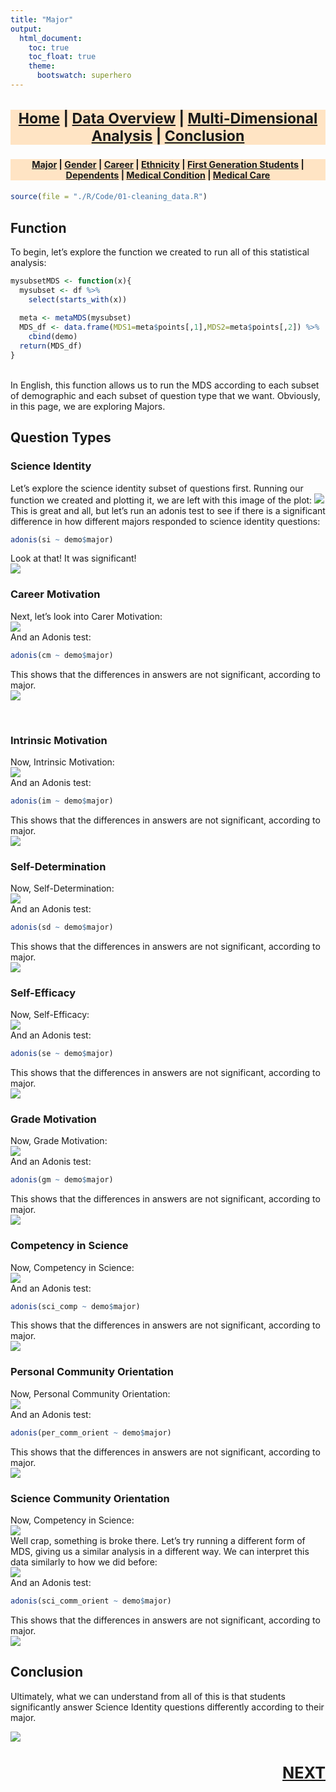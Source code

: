 ```yaml
---
title: "Major"
output:
  html_document:
    toc: true
    toc_float: true
    theme:
      bootswatch: superhero
---
```


<h3 style="background-color:bisque;text-align:center;font-size:165%;">[Home](https://pbischoff3.github.io/) | [Data Overview](https://pbischoff3.github.io/data_overview/) | [Multi-Dimensional Analysis](https://pbischoff3.github.io/mutli_dimensional_analysis/) | [Conclusion](https://pbischoff3.github.io/Conclusion/)</h3>

<h4 style="background-color:bisque;text-align:center;font-size:102%;">[Major](https://pbischoff3.github.io/mutli_dimensional_analysis/Major/) | [Gender](https://pbischoff3.github.io/mutli_dimensional_analysis/Gender/) | [Career](https://pbischoff3.github.io/mutli_dimensional_analysis/career/) | [Ethnicity](https://pbischoff3.github.io/mutli_dimensional_analysis/Ethnicity/) | [First Generation Students](https://pbischoff3.github.io/mutli_dimensional_analysis/fgs/) | [Dependents](https://pbischoff3.github.io/mutli_dimensional_analysis/dependents/)      | [Medical Condition](https://pbischoff3.github.io/mutli_dimensional_analysis/medical_condition/) | [Medical Care](https://pbischoff3.github.io/mutli_dimensional_analysis/medical_care/)</h4>
  
```r
source(file = "./R/Code/01-cleaning_data.R")
```


## Function
To begin, let's explore the function we created to run all of this statistical analysis:
```r
mysubsetMDS <- function(x){
  mysubset <- df %>% 
    select(starts_with(x))
  
  meta <- metaMDS(mysubset)
  MDS_df <- data.frame(MDS1=meta$points[,1],MDS2=meta$points[,2]) %>%
    cbind(demo)
  return(MDS_df)
}
```
<br>
In English, this function allows us to run the MDS according to each subset of demographic and each subset of question type that we want. Obviously, in this page, we are exploring Majors.

## Question Types
### Science Identity
Let's explore the science identity subset of questions first. Running our function we created and plotting it, we are left with this image of the plot:
![](../../R/Images/major/si.png)
<br> This is great and all, but let's run an adonis test to see if there is a significant difference in how different majors responded to science identity questions:
```r
adonis(si ~ demo$major)
```
Look at that! It was significant! <br>
![](../../R/Images/what_is_MDS/yes.gif)
<br>

### Career Motivation
Next, let's look into Carer Motivation: <br>
![](../../R/Images/major/cm.png)
<br>
And an Adonis test:
```r
adonis(cm ~ demo$major)
```
This shows that the differences in answers are not significant, according to major. <br>
![](../../R/Images/what_is_MDS/no.gif)

<br>

### Intrinsic Motivation
Now, Intrinsic Motivation: <br>
![](../../R/Images/major/im.png)
<br>
And an Adonis test:
```r
adonis(im ~ demo$major)
```
This shows that the differences in answers are not significant, according to major. <br>
![](../../R/Images/what_is_MDS/no.gif)

### Self-Determination
Now, Self-Determination: <br>
![](../../R/Images/major/sd.png)
<br>
And an Adonis test:
```r
adonis(sd ~ demo$major)
```
This shows that the differences in answers are not significant, according to major. <br>
![](../../R/Images/what_is_MDS/no.gif)

### Self-Efficacy
Now, Self-Efficacy: <br>
![](../../R/Images/major/se.png)
<br>
And an Adonis test:
```r
adonis(se ~ demo$major)
```
This shows that the differences in answers are not significant, according to major. <br>
![](../../R/Images/what_is_MDS/no.gif)

### Grade Motivation
Now, Grade Motivation: <br>
![](../../R/Images/major/gm.png)
<br>
And an Adonis test:
```r
adonis(gm ~ demo$major)
```
This shows that the differences in answers are not significant, according to major. <br>
![](../../R/Images/what_is_MDS/no.gif)

### Competency in Science
Now, Competency in Science: <br>
![](../../R/Images/major/sci_comp.png)
<br>
And an Adonis test:
```r
adonis(sci_comp ~ demo$major)
```
This shows that the differences in answers are not significant, according to major. <br>
![](../../R/Images/what_is_MDS/no.gif)

### Personal Community Orientation
Now, Personal Community Orientation: <br>
![](../../R/Images/major/per_comm_orient.png)
<br>
And an Adonis test:
```r
adonis(per_comm_orient ~ demo$major)
```
This shows that the differences in answers are not significant, according to major. <br>
![](../../R/Images/what_is_MDS/no.gif)

### Science Community Orientation
Now, Competency in Science: <br>
![](../../R/Images/major/sci_comm_orient1.png)
<br> Well crap, something is broke there. Let's try running a different form of MDS, giving us a similar analysis in a different way. We can interpret this data similarly to how we did before:
<br> 
![](../../R/Images/major/sci_comm_orient2.png)
<br>
And an Adonis test:
```r
adonis(sci_comm_orient ~ demo$major)
```
This shows that the differences in answers are not significant, according to major. <br>
![](../../R/Images/what_is_MDS/no.gif)

## Conclusion
Ultimately, what we can understand from all of this is that students significantly answer Science Identity questions differently according to their major.

![](../../R/Images/major/conclusion.gif)

<h3 style="text-align:right;font-size:180%;">[**NEXT**](https://pbischoff3.github.io/mutli_dimensional_analysis/Gender/)